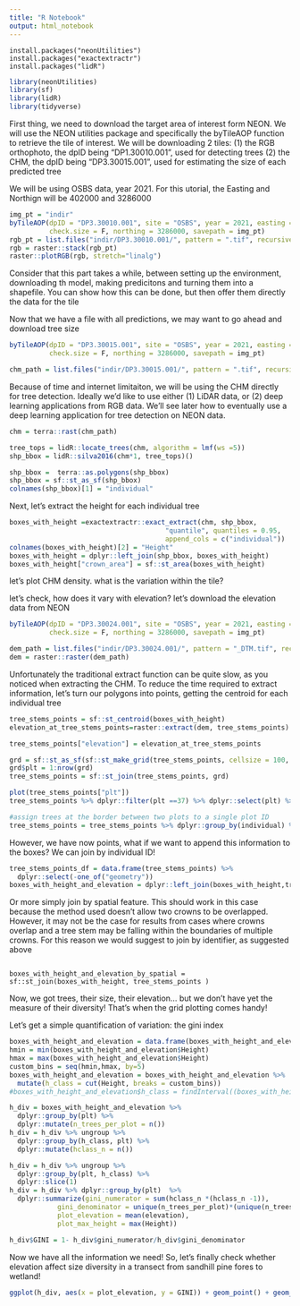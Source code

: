 ```yaml
---
title: "R Notebook"
output: html_notebook
---
```




```{}
install.packages("neonUtilities")
install.packages("exactextractr")
install.packages("lidR")

```

```r
library(neonUtilities)
library(sf)
library(lidR)
library(tidyverse)
```

First thing, we need to download the target area of interest form NEON. We will use the NEON utilities package and specifically
the byTileAOP function to retrieve the tile of interest. We will be downloading 2 tiles:
(1) the RGB orthophoto, the dpID being "DP1.30010.001", used for detecting trees
(2) the CHM, the dpID being "DP3.30015.001", used for estimating the size of each predicted tree

We will be using OSBS data, year 2021. For this utorial, the Easting and Northign will be 402000 and 3286000


```r
img_pt = "indir"
byTileAOP(dpID = "DP3.30010.001", site = "OSBS", year = 2021, easting = 402000, 
          check.size = F, northing = 3286000, savepath = img_pt)
rgb_pt = list.files("indir/DP3.30010.001/", pattern = ".tif", recursive = T, full.names = T)
rgb = raster::stack(rgb_pt)
raster::plotRGB(rgb, stretch="linalg")
```


Consider that this part takes a while, between setting up the environment, downloading th model, making predicitons and turning them into a shapefile. You can show how this can be done, but then offer them directly the data for the tile

Now that we have a file with all predictions, we may want to go ahead and download tree size 
```r
byTileAOP(dpID = "DP3.30015.001", site = "OSBS", year = 2021, easting = 402000, 
          check.size = F, northing = 3286000, savepath = img_pt)

chm_path = list.files("indir/DP3.30015.001/", pattern = ".tif", recursive = T, full.names = T)
```
Because of time and internet limitaiton, we will be using the CHM directly for tree detection. Ideally we'd like to use either (1) LiDAR data, or (2) deep learning applications from RGB data. We'll see later how to eventually use a deep learning application for tree detection on NEON data.

```r
chm = terra::rast(chm_path)

tree_tops = lidR::locate_trees(chm, algorithm = lmf(ws =5))
shp_bbox = lidR::silva2016(chm*1, tree_tops)()

shp_bbox =  terra::as.polygons(shp_bbox) 
shp_bbox = sf::st_as_sf(shp_bbox)
colnames(shp_bbox)[1] = "individual"
```

Next, let's extract the height for each individual tree

```r

boxes_with_height =exactextractr::exact_extract(chm, shp_bbox, 
                                       "quantile", quantiles = 0.95, 
                                       append_cols = c("individual"))
colnames(boxes_with_height)[2] = "Height"
boxes_with_height = dplyr::left_join(shp_bbox, boxes_with_height)
boxes_with_height["crown_area"] = sf::st_area(boxes_with_height)

```

let's plot CHM density. what is the variation within the tile?

let's check, how does it vary with elevation?
let's download the elevation data from NEON

```r
byTileAOP(dpID = "DP3.30024.001", site = "OSBS", year = 2021, easting = 402000, 
          check.size = F, northing = 3286000, savepath = img_pt)

dem_path = list.files("indir/DP3.30024.001/", pattern = "_DTM.tif", recursive = T, full.names = T)
dem = raster::raster(dem_path)
```

Unfortunately the traditional extract function can be quite slow, as you noticed when extracting the CHM.
To reduce the time required to extract information, let's turn our polygons into points, getting the centroid for each individual tree

```r

tree_stems_points = sf::st_centroid(boxes_with_height) 
elevation_at_tree_stems_points=raster::extract(dem, tree_stems_points)

tree_stems_points["elevation"] = elevation_at_tree_stems_points

grd = sf::st_as_sf(sf::st_make_grid(tree_stems_points, cellsize = 100, square = F))
grd$plt = 1:nrow(grd)
tree_stems_points = sf::st_join(tree_stems_points, grd)

plot(tree_stems_points["plt"])
tree_stems_points %>% dplyr::filter(plt ==37) %>% dplyr::select(plt) %>% plot(col = sf.colors(12, categorical = TRUE))

#assign trees at the border between two plots to a single plot ID
tree_stems_points = tree_stems_points %>% dplyr::group_by(individual) %>% dplyr::slice(1)
```
However, we have now points, what if we want to append this information to the boxes? We can join by individual ID!
```r
tree_stems_points_df = data.frame(tree_stems_points) %>%
  dplyr::select(-one_of("geometry"))
boxes_with_height_and_elevation = dplyr::left_join(boxes_with_height,tree_stems_points_df )
```

Or more simply join by spatial feature. This should work in this case because the method used doesn't allow two crowns to be overlapped. 
However, it may not be the case for results from cases where crowns overlap and a tree stem may be falling within the boundaries of multiple crowns. For this reason we would suggest to join by identifier, as suggested above
```{}

boxes_with_height_and_elevation_by_spatial = sf::st_join(boxes_with_height, tree_stems_points )

```

Now, we got trees, their size, their elevation... but we don't have yet the measure of their diversity!
That's when the grid plotting comes handy!

Let's get a simple quantification of variation: the gini index

```r
boxes_with_height_and_elevation = data.frame(boxes_with_height_and_elevation) 
hmin = min(boxes_with_height_and_elevation$Height)
hmax = max(boxes_with_height_and_elevation$Height)
custom_bins = seq(hmin,hmax, by=5)
boxes_with_height_and_elevation = boxes_with_height_and_elevation %>%
  mutate(h_class = cut(Height, breaks = custom_bins))
#boxes_with_height_and_elevation$h_class = findInterval((boxes_with_height_and_elevation$Height), seq(from = 2, to = 40, by = 1))

h_div = boxes_with_height_and_elevation %>%
  dplyr::group_by(plt) %>%
  dplyr::mutate(n_trees_per_plot = n())
h_div = h_div %>% ungroup %>% 
  dplyr::group_by(h_class, plt) %>%
  dplyr::mutate(hclass_n = n())

h_div = h_div %>% ungroup %>% 
  dplyr::group_by(plt, h_class) %>% 
  dplyr::slice(1)
h_div = h_div %>% dplyr::group_by(plt)  %>%
  dplyr::summarize(gini_numerator = sum(hclass_n *(hclass_n -1)), 
            gini_denominator = unique(n_trees_per_plot)*(unique(n_trees_per_plot)-1),
            plot_elevation = mean(elevation),
            plot_max_height = max(Height))

h_div$GINI = 1- h_div$gini_numerator/h_div$gini_denominator

```

Now we have all the information we need! So, let's finally check whether elevation 
affect size diversity in a transect from sandhill pine fores to wetland!

```r

ggplot(h_div, aes(x = plot_elevation, y = GINI)) + geom_point() + geom_smooth() + theme_bw()

```

